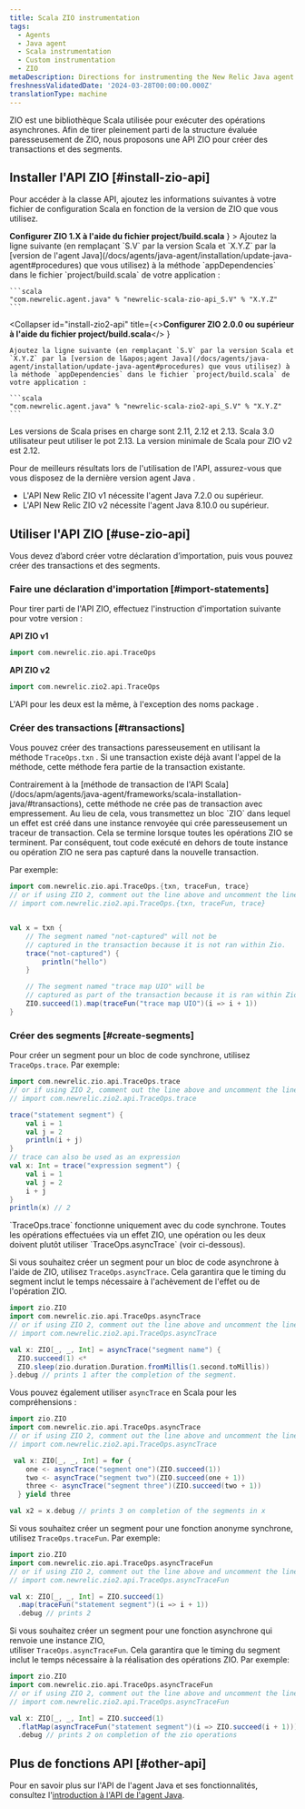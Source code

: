 ```yaml
---
title: Scala ZIO instrumentation
tags:
  - Agents
  - Java agent
  - Scala instrumentation
  - Custom instrumentation
  - ZIO
metaDescription: Directions for instrumenting the New Relic Java agent with Scala applications using the ZIO libreary.
freshnessValidatedDate: '2024-03-28T00:00:00.000Z'
translationType: machine
---
```


ZIO est une bibliothèque Scala utilisée pour exécuter des opérations asynchrones. Afin de tirer pleinement parti de la structure évaluée paresseusement de ZIO, nous proposons une API ZIO pour créer des transactions et des segments.

## Installer l&apos;API ZIO [#install-zio-api]

Pour accéder à la classe API, ajoutez les informations suivantes à votre fichier de configuration Scala en fonction de la version de ZIO que vous utilisez.

<CollapserGroup>
  <Collapser
    id="install-zio1-api"
    title={<><strong>Configurer ZIO 1.X à l'aide du fichier project/build.scala</strong></>
    }
  >
    Ajoutez la ligne suivante (en remplaçant `S.V` par la version Scala et `X.Y.Z` par la [version de l&apos;agent Java](/docs/agents/java-agent/installation/update-java-agent#procedures) que vous utilisez) à la méthode `appDependencies` dans le fichier `project/build.scala` de votre application :

    ```scala
    "com.newrelic.agent.java" % "newrelic-scala-zio-api_S.V" % "X.Y.Z"
    ```
  </Collapser>

  <Collapser
    id="install-zio2-api"
    title={<><strong>Configurer ZIO 2.0.0 ou supérieur à l'aide du fichier project/build.scala</strong></>
    }
  >
    Ajoutez la ligne suivante (en remplaçant `S.V` par la version Scala et `X.Y.Z` par la [version de l&apos;agent Java](/docs/agents/java-agent/installation/update-java-agent#procedures) que vous utilisez) à la méthode `appDependencies` dans le fichier `project/build.scala` de votre application :

    ```scala
    "com.newrelic.agent.java" % "newrelic-scala-zio2-api_S.V" % "X.Y.Z"
    ```
  </Collapser>
</CollapserGroup>

Les versions de Scala prises en charge sont 2.11, 2.12 et 2.13. Scala 3.0 utilisateur peut utiliser le pot 2.13. La version minimale de Scala pour ZIO v2 est 2.12.

<Callout variant="important">
  Pour de meilleurs résultats lors de l&apos;utilisation de l&apos;API, assurez-vous que vous disposez de la dernière version agent Java .

  * L&apos;API New Relic ZIO v1 nécessite l&apos;agent Java 7.2.0 ou supérieur.
  * L&apos;API New Relic ZIO v2 nécessite l&apos;agent Java 8.10.0 ou supérieur.
</Callout>

## Utiliser l&apos;API ZIO [#use-zio-api]

Vous devez d’abord créer votre déclaration d’importation, puis vous pouvez créer des transactions et des segments.

### Faire une déclaration d&apos;importation [#import-statements]

Pour tirer parti de l&apos;API ZIO, effectuez l&apos;instruction d&apos;importation suivante pour votre version :

**API ZIO v1**

```scala
import com.newrelic.zio.api.TraceOps
```

**API ZIO v2**

```scala
import com.newrelic.zio2.api.TraceOps
```

L&apos;API pour les deux est la même, à l&apos;exception des noms package .

### Créer des transactions [#transactions]

Vous pouvez créer des transactions paresseusement en utilisant la méthode `TraceOps.txn` . Si une transaction existe déjà avant l&apos;appel de la méthode, cette méthode fera partie de la transaction existante.

<Callout variant="important">
  Contrairement à la [méthode de transaction de l&apos;API Scala](/docs/apm/agents/java-agent/frameworks/scala-installation-java/#transactions), cette méthode ne crée pas de transaction avec empressement. Au lieu de cela, vous transmettez un bloc `ZIO` dans lequel un effet est créé dans une instance renvoyée qui crée paresseusement un traceur de transaction. Cela se termine lorsque toutes les opérations ZIO se terminent. Par conséquent, tout code exécuté en dehors de toute instance ou opération ZIO ne sera pas capturé dans la nouvelle transaction.
</Callout>

Par exemple:

```scala
import com.newrelic.zio.api.TraceOps.{txn, traceFun, trace}
// or if using ZIO 2, comment out the line above and uncomment the line below
// import com.newrelic.zio2.api.TraceOps.{txn, traceFun, trace}


val x = txn {
    // The segment named "not-captured" will not be
    // captured in the transaction because it is not ran within Zio.
    trace("not-captured") {
        println("hello")
    } 

    // The segment named "trace map UIO" will be 
    // captured as part of the transaction because it is ran within Zio.
    ZIO.succeed(1).map(traceFun("trace map UIO")(i => i + 1))
}
```

### Créer des segments [#create-segments]

Pour créer un segment pour un bloc de code synchrone, utilisez `TraceOps.trace`. Par exemple:

```scala
import com.newrelic.zio.api.TraceOps.trace
// or if using ZIO 2, comment out the line above and uncomment the line below
// import com.newrelic.zio2.api.TraceOps.trace

trace("statement segment") {
    val i = 1
    val j = 2
    println(i + j)
}
// trace can also be used as an expression
val x: Int = trace("expression segment") {
    val i = 1
    val j = 2
    i + j
}
println(x) // 2
```

<Callout variant="important">
  `TraceOps.trace` fonctionne uniquement avec du code synchrone. Toutes les opérations effectuées via un effet ZIO, une opération ou les deux doivent plutôt utiliser `TraceOps.asyncTrace` (voir ci-dessous).
</Callout>

Si vous souhaitez créer un segment pour un bloc de code asynchrone à l&apos;aide de ZIO, utilisez `TraceOps.asyncTrace`. Cela garantira que le timing du segment inclut le temps nécessaire à l&apos;achèvement de l&apos;effet ou de l&apos;opération ZIO.

```scala
import zio.ZIO
import com.newrelic.zio.api.TraceOps.asyncTrace
// or if using ZIO 2, comment out the line above and uncomment the line below
// import com.newrelic.zio2.api.TraceOps.asyncTrace

val x: ZIO[_, _, Int] = asyncTrace("segment name") {
  ZIO.succeed(1) <*
  ZIO.sleep(zio.duration.Duration.fromMillis(1.second.toMillis))
}.debug // prints 1 after the completion of the segment.

```

Vous pouvez également utiliser `asyncTrace` en Scala pour les compréhensions :

```scala
import zio.ZIO
import com.newrelic.zio.api.TraceOps.asyncTrace
// or if using ZIO 2, comment out the line above and uncomment the line below
// import com.newrelic.zio2.api.TraceOps.asyncTrace

 val x: ZIO[_, _, Int] = for {
    one <- asyncTrace("segment one")(ZIO.succeed(1))
    two <- asyncTrace("segment two")(ZIO.succeed(one + 1))
    three <- asyncTrace("segment three")(ZIO.succeed(two + 1))
  } yield three

val x2 = x.debug // prints 3 on completion of the segments in x
```

Si vous souhaitez créer un segment pour une fonction anonyme synchrone, utilisez `TraceOps.traceFun`. Par exemple:

```scala
import zio.ZIO
import com.newrelic.zio.api.TraceOps.asyncTraceFun
// or if using ZIO 2, comment out the line above and uncomment the line below
// import com.newrelic.zio2.api.TraceOps.asyncTraceFun

val x: ZIO[_, _, Int] = ZIO.succeed(1)
  .map(traceFun("statement segment")(i => i + 1))
  .debug // prints 2

```

Si vous souhaitez créer un segment pour une fonction asynchrone qui renvoie une instance ZIO,\
utiliser `TraceOps.asyncTraceFun`. Cela garantira que le timing du segment inclut le temps nécessaire à la réalisation des opérations ZIO. Par exemple:

```scala
import zio.ZIO
import com.newrelic.zio.api.TraceOps.asyncTraceFun
// or if using ZIO 2, comment out the line above and uncomment the line below
// import com.newrelic.zio2.api.TraceOps.asyncTraceFun

val x: ZIO[_, _, Int] = ZIO.succeed(1)
  .flatMap(asyncTraceFun("statement segment")(i => ZIO.succeed(i + 1)))
  .debug // prints 2 on completion of the zio operations
```

## Plus de fonctions API [#other-api]

Pour en savoir plus sur l&apos;API de l&apos;agent Java et ses fonctionnalités, consultez l&apos;[introduction à l&apos;API de l&apos;agent Java](/docs/agents/java-agent/custom-instrumentation/java-agent-api).